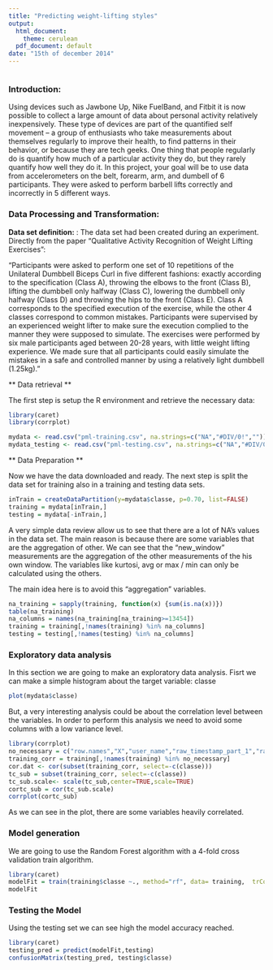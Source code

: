 ```yaml
---
title: "Predicting weight-lifting styles"
output:
  html_document:
    theme: cerulean
  pdf_document: default
date: "15th of december 2014"
---
```


<!-- For more info on RMarkdown see http://rmarkdown.rstudio.com/ -->

<!-- Enter the code required to load your data in the space below. The data will be loaded but the line of code won't show up in your write up (echo=FALSE) in order to save space-->
```r

```

<!-- In the remainder of the document, add R code chunks as needed -->

### Introduction:
Using devices such as Jawbone Up, Nike FuelBand, and Fitbit it is now possible to collect a large amount of data about personal activity relatively inexpensively. These type of devices are part of the quantified self movement – a group of enthusiasts who take measurements about themselves regularly to improve their health, to find patterns in their behavior, or because they are tech geeks. One thing that people regularly do is quantify how much of a particular activity they do, but they rarely quantify how well they do it. In this project, your goal will be to use data from accelerometers on the belt, forearm, arm, and dumbell of 6 participants. They were asked to perform barbell lifts correctly and incorrectly in 5 different ways.


### Data Processing and Transformation:

**Data set definition:** :
The data set had been created during an experiment. Directly from the paper "Qualitative Activity Recognition of Weight Lifting Exercises":

"Participants were asked to perform one set of 10 repetitions
of the Unilateral Dumbbell Biceps Curl in five different fashions:
exactly according to the specification (Class A), throwing
the elbows to the front (Class B), lifting the dumbbell
only halfway (Class C), lowering the dumbbell only halfway
(Class D) and throwing the hips to the front (Class E). Class
A corresponds to the specified execution of the exercise,
while the other 4 classes correspond to common mistakes.
Participants were supervised by an experienced weight lifter
to make sure the execution complied to the manner they
were supposed to simulate. The exercises were performed by
six male participants aged between 20-28 years, with little
weight lifting experience. We made sure that all participants
could easily simulate the mistakes in a safe and controlled
manner by using a relatively light dumbbell (1.25kg).
"


** Data retrieval **

The first step is setup the R environment and retrieve the necessary data:

```r

library(caret)
library(corrplot)

mydata <- read.csv("pml-training.csv", na.strings=c("NA","#DIV/0!",""))
mydata_testing <- read.csv("pml-testing.csv", na.strings=c("NA","#DIV/0!",""))

```


** Data Preparation **

Now we have the data downloaded and ready. The next step is split the data set for training also in a training and testing data sets.

```r

inTrain = createDataPartition(y=mydata$classe, p=0.70, list=FALSE)
training = mydata[inTrain,]
testing = mydata[-inTrain,]

```

A very simple data review allow us to see that there are a lot of NA's values in the data set. The main reason is because there are some variables that are the aggregation of other. We can see that the "new_window" measurements are the aggregation of the other measurements of the his own window. The variables like kurtosi, avg or max / min can only be calculated using the others. 

The main idea here is to avoid this "aggregation" variables.

```r

na_training = sapply(training, function(x) {sum(is.na(x))})
table(na_training)
na_columns = names(na_training[na_training>=13454])
training = training[,!names(training) %in% na_columns]
testing = testing[,!names(testing) %in% na_columns]

```



### Exploratory data analysis###

In this section we are going to make an exploratory data analysis. Fisrt we can make a simple histogram about the target variable: classe

```r

plot(mydata$classe)

```

But, a very interesting analysis could be about the correlation level between the variables. In order to perform this analysis we need to avoid some columns with a low variance level.

```r
library(corrplot)
no_necessary = c("row.names","X","user_name","raw_timestamp_part_1","raw_timestamp_part_2","cvtd_timestamp","new_window","num_window","amplitude_yaw_belt","amplitude_yaw_dumbbell","amplitude_yaw_forearm")
training_corr = training[,!names(training) %in% no_necessary]
cor.dat <- cor(subset(training_corr, select=-c(classe)))
tc_sub = subset(training_corr, select=-c(classe))
tc_sub.scale<- scale(tc_sub,center=TRUE,scale=TRUE)
cortc_sub = cor(tc_sub.scale)
corrplot(cortc_sub)
```

As we can see in the plot, there are some variables heavily correlated.


### Model generation ###

We are going to use the Random Forest algorithm with a 4-fold cross validation train algorithm.

```r
library(caret)
modelFit = train(training$classe ~., method="rf", data= training,  trControl = trainControl(method = "cv", number = 4, allowParallel = TRUE))
modelFit

```


### Testing the Model ###

Using the testing set we can see high the model accuracy reached.

```r
library(caret)
testing_pred = predict(modelFit,testing)
confusionMatrix(testing_pred, testing$classe)

```





